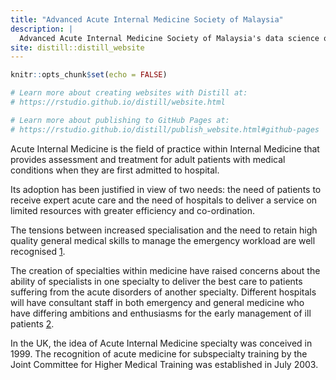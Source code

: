 ```yaml
---
title: "Advanced Acute Internal Medicine Society of Malaysia"
description: |
  Advanced Acute Internal Medicine Society of Malaysia's data science on COVID-19 pandemic in Malaysia and relevant resources
site: distill::distill_website
---
```


```r
knitr::opts_chunk$set(echo = FALSE)

# Learn more about creating websites with Distill at:
# https://rstudio.github.io/distill/website.html

# Learn more about publishing to GitHub Pages at:
# https://rstudio.github.io/distill/publish_website.html#github-pages

```

Acute Internal Medicine is the field of practice within Internal Medicine that provides assessment and treatment for adult patients with medical conditions when they are first admitted to hospital. 

Its adoption has been justified in view of two needs: the need of patients to receive expert acute care and the need of hospitals to deliver a service on limited resources with greater efficiency and co-ordination.

The tensions between increased specialisation and the need to retain high quality general medical skills to manage the emergency workload are well recognised [1](https://doi.org/10.7861/clinmedicine.4-3-203). 

The creation of specialties within medicine have raised concerns about the ability of specialists in one specialty to deliver the best care to patients suffering from the acute disorders of another specialty. Different hospitals will have consultant staff in both emergency and general medicine who have differing ambitions and enthusiasms for the early management of ill patients [2](https://emj.bmj.com/content/21/6/652).

In the UK, the idea of Acute Internal Medicine specialty was conceived in 1999. The recognition of acute medicine for subspecialty training by the Joint Committee for Higher Medical Training was established in July 2003.
